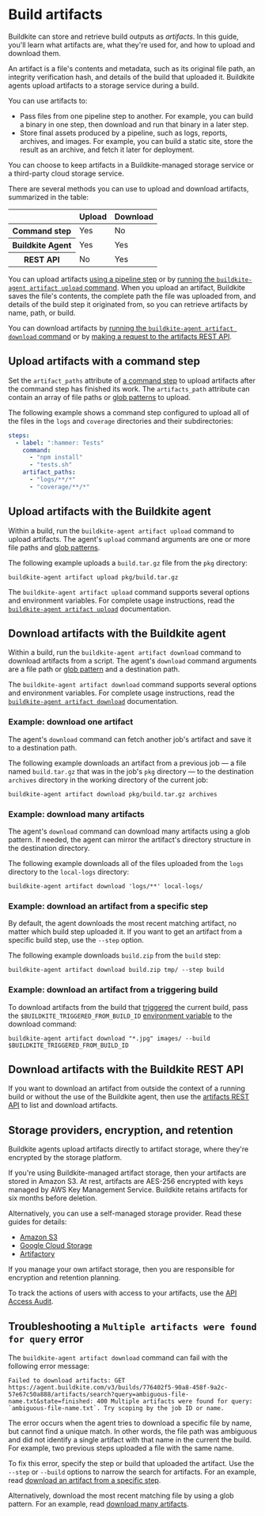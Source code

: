 # Build artifacts

Buildkite can store and retrieve build outputs as _artifacts_.
In this guide, you'll learn what artifacts are, what they're used for, and how to upload and download them.

An artifact is a file's contents and metadata, such as its original file path, an integrity verification hash, and details of the build that uploaded it.
Buildkite agents upload artifacts to a storage service during a build.

You can use artifacts to:

- Pass files from one pipeline step to another.
  For example, you can build a binary in one step, then download and run that binary in a later step.
- Store final assets produced by a pipeline, such as logs, reports, archives, and images.
  For example, you can build a static site, store the result as an archive, and fetch it later for deployment.

You can choose to keep artifacts in a Buildkite-managed storage service or a third-party cloud storage service.

There are several methods you can use to upload and download artifacts, summarized in the table:

<table>
  <thead>
    <tr>
      <th></th>
      <th>Upload</th>
      <th>Download</th>
    </tr>
  </thead>
  <tbody>
    <tr>
      <th scope="row">Command step</th>
      <td>Yes</td>
      <td>No</td>
    </tr>
    <tr>
      <th scope="row">Buildkite Agent</th>
      <td>Yes</td>
      <td>Yes</td>
    </tr>
    <tr>
      <th scope="row">REST API</th>
      <td>No</td>
      <td>Yes</td>
    </tr>
  </tbody>
</table>

You can upload artifacts [using a pipeline step](#upload-artifacts-with-a-command-step) or by [running the `buildkite-agent artifact upload` command](#upload-artifacts-with-the-buildkite-agent).
When you upload an artifact, Buildkite saves the file's contents, the complete path the file was uploaded from, and details of the build step it originated from, so you can retrieve artifacts by name, path, or build.

You can download artifacts by [running the `buildkite-agent artifact download` command](#download-artifacts-with-the-buildkite-agent) or by [making a request to the artifacts REST API](#download-artifacts-with-the-buildkite-rest-api).

## Upload artifacts with a command step

Set the `artifact_paths` attribute of [a command step](/docs/pipelines/command-step) to upload artifacts after the command step has finished its work.
The `artifacts_path` attribute can contain an array of file paths or [glob patterns](/docs/agent/v3/cli-artifact#uploading-artifacts-artifact-upload-glob-syntax) to upload.

The following example shows a command step configured to upload all of the files in the `logs` and `coverage` directories and their subdirectories:

```yaml
steps:
  - label: ":hammer: Tests"
    command:
      - "npm install"
      - "tests.sh"
    artifact_paths:
      - "logs/**/*"
      - "coverage/**/*"
```

## Upload artifacts with the Buildkite agent

Within a build, run the `buildkite-agent artifact upload` command to upload artifacts.
The agent's `upload` command arguments are one or more file paths and [glob patterns](/docs/agent/v3/cli-artifact#uploading-artifacts-artifact-upload-glob-syntax).

The following example uploads a `build.tar.gz` file from the `pkg` directory:

```shell
buildkite-agent artifact upload pkg/build.tar.gz
```

The `buildkite-agent artifact upload` command supports several options and environment variables.
For complete usage instructions, read the [`buildkite-agent artifact upload`](/docs/agent/v3/cli-artifact#uploading-artifacts) documentation.

## Download artifacts with the Buildkite agent

Within a build, run the `buildkite-agent artifact download` command to download artifacts from a script.
The agent's `download` command arguments are a file path or [glob pattern](/docs/agent/v3/cli-artifact#uploading-artifacts-artifact-upload-glob-syntax) and a destination path.

The `buildkite-agent artifact download` command supports several options and environment variables.
For complete usage instructions, read the [`buildkite-agent artifact download`](/docs/agent/v3/cli-artifact#downloading-artifacts) documentation.

### Example: download one artifact

The agent's `download` command can fetch another job's artifact and save it to a destination path.

The following example downloads an artifact from a previous job — a file named `build.tar.gz` that was in the job's `pkg` directory — to the destination `archives` directory in the working directory of the current job:

```shell
buildkite-agent artifact download pkg/build.tar.gz archives
```

### Example: download many artifacts

The agent's `download` command can download many artifacts using a glob pattern.
If needed, the agent can mirror the artifact's directory structure in the destination directory.

The following example downloads all of the files uploaded from the `logs` directory to the `local-logs` directory:

```shell
buildkite-agent artifact download 'logs/**' local-logs/
```

### Example: download an artifact from a specific step

By default, the agent downloads the most recent matching artifact, no matter which build step uploaded it.
If you want to get an artifact from a specific build step, use the `--step` option.

The following example downloads `build.zip` from the `build` step:

```shell
buildkite-agent artifact download build.zip tmp/ --step build
```

### Example: download an artifact from a triggering build

To download artifacts from the build that [triggered](/docs/pipelines/trigger-step) the current build, pass the `$BUILDKITE_TRIGGERED_FROM_BUILD_ID` [environment variable](/docs/pipelines/environment-variables) to the download command:

```shell
buildkite-agent artifact download "*.jpg" images/ --build $BUILDKITE_TRIGGERED_FROM_BUILD_ID
```

## Download artifacts with the Buildkite REST API

If you want to download an artifact from outside the context of a running build or without the use of the Buildkite agent, then use the [artifacts REST API](/docs/apis/rest-api/artifacts) to list and download artifacts.

## Storage providers, encryption, and retention

Buildkite agents upload artifacts directly to artifact storage, where they're encrypted by the storage platform.

If you're using Buildkite-managed artifact storage, then your artifacts are stored in Amazon S3.
At rest, artifacts are AES-256 encrypted with keys managed by AWS Key Management Service.
Buildkite retains artifacts for six months before deletion.

Alternatively, you can use a self-managed storage provider. Read these guides for details:

- [Amazon S3](/docs/agent/v3/cli-artifact#using-your-private-aws-s3-bucket)
- [Google Cloud Storage](/docs/agent/v3/cli-artifact#using-your-private-google-cloud-bucket)
- [Artifactory](/docs/agent/v3/cli-artifact#using-your-artifactory-instance)

If you manage your own artifact storage, then you are responsible for encryption and retention planning.

To track the actions of users with access to your artifacts, use the [API Access Audit](https://buildkite.com/organizations/~/api-access-audit).

## Troubleshooting a `Multiple artifacts were found for query` error

The `buildkite-agent artifact download` command can fail with the following error message:

```
Failed to download artifacts: GET https://agent.buildkite.com/v3/builds/776402f5-90a8-458f-9a2c-57e67c50a888/artifacts/search?query=ambiguous-file-name.txt&state=finished: 400 Multiple artifacts were found for query: `ambiguous-file-name.txt`. Try scoping by the job ID or name.
```

The error occurs when the agent tries to download a specific file by name, but cannot find a unique match.
In other words, the file path was ambiguous and did not identify a single artifact with that name in the current the build.
For example, two previous steps uploaded a file with the same name.

To fix this error, specify the step or build that uploaded the artifact.
Use the `--step` or `--build` options to narrow the search for artifacts.
For an example, read [download an artifact from a specific step](#download-artifacts-with-the-buildkite-agent-example-download-an-artifact-from-a-specific-step).

Alternatively, download the most recent matching file by using a glob pattern.
For an example, read [download many artifacts](#download-artifacts-with-the-buildkite-agent-example-download-many-artifacts).
